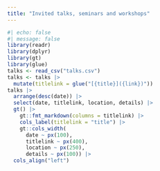```yaml
---
title: "Invited talks, seminars and workshops"
---
```


```r
#| echo: false
#| message: false
library(readr)
library(dplyr)
library(gt)
library(glue)
talks <- read_csv("talks.csv")
talks <- talks |>
  mutate(titlelink = glue("[{title}]({link})"))
talks |>
  arrange(desc(date)) |>
  select(date, titlelink, location, details) |>
  gt() |>
    gt::fmt_markdown(columns = titlelink) |>
    cols_label(titlelink = "title") |> 
    gt::cols_width(
      date ~ px(100),
      titlelink ~ px(400),
      location ~ px(250),
      details ~ px(100)) |>
  cols_align("left")
```